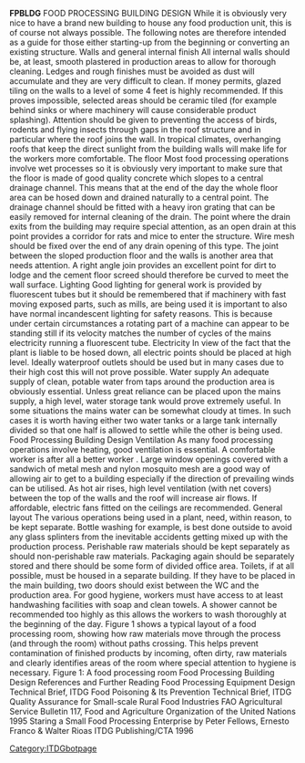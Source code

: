 '''FPBLDG'''
FOOD PROCESSING BUILDING DESIGN While it is obviously very nice to have a brand new building to house any food production unit, this is of course not always possible. The following notes are therefore intended as a guide for those either starting-up from the beginning or converting an existing structure. Walls and general internal finish All internal walls should be, at least, smooth plastered in production areas to allow for thorough cleaning. Ledges and rough finishes must be avoided as dust will accumulate and they are very difficult to clean. If money permits, glazed tiling on the walls to a level of some 4 feet is highly recommended. If this proves impossible, selected areas should be ceramic tiled (for example behind sinks or where machinery will cause considerable product splashing). Attention should be given to preventing the access of birds, rodents and flying insects through gaps in the roof structure and in particular where the roof joins the wall. In tropical climates, overhanging roofs that keep the direct sunlight from the building walls will make life for the workers more comfortable. The floor Most food processing operations involve wet processes so it is obviously very important to make sure that the floor is made of good quality concrete which slopes to a central drainage channel. This means that at the end of the day the whole floor area can be hosed down and drained naturally to a central point. The drainage channel should be fitted with a heavy iron grating that can be easily removed for internal cleaning of the drain. The point where the drain exits from the building may require special attention, as an open drain at this point provides a corridor for rats and mice to enter the structure. Wire mesh should be fixed over the end of any drain opening of this type. The joint between the sloped production floor and the walls is another area that needs attention. A right angle join provides an excellent point for dirt to lodge and the cement floor screed should therefore be curved to meet the wall surface. Lighting Good lighting for general work is provided by fluorescent tubes but it should be remembered that if machinery with fast moving exposed parts, such as mills, are being used it is important to also have normal incandescent lighting for safety reasons. This is because under certain circumstances a rotating part of a machine can appear to be standing still if its velocity matches the number of cycles of the mains electricity running a fluorescent tube. Electricity In view of the fact that the plant is liable to be hosed down, all electric points should be placed at high level. Ideally waterproof outlets should be used but in many cases due to their high cost this will not prove possible. Water supply An adequate supply of clean, potable water from taps around the production area is obviously essential. Unless great reliance can be placed upon the mains supply, a high level, water storage tank would prove extremely useful. In some situations the mains water can be somewhat cloudy at times. In such cases it is worth having either two water tanks or a large tank internally divided so that one half is allowed to settle while the other is being used. 
Food Processing Building Design    Ventilation As many food processing operations involve heating, good ventilation is essential.  A comfortable worker is after all a better worker . Large window openings covered with a sandwich of metal mesh and nylon mosquito mesh are a good way of allowing air to get to a building especially if the direction of prevailing winds can be utilised. As hot air rises, high level ventilation (with net covers) between the top of the walls and the roof will increase air flows. If affordable, electric fans fitted on the ceilings are recommended. General layout The various operations being used in a plant, need, within reason, to be kept separate. Bottle washing for example, is best done outside to avoid any glass splinters from the inevitable accidents getting mixed up with the production process. Perishable raw materials should be kept separately as should non-perishable raw materials. Packaging again should be separately stored and there should be some form of divided office area. Toilets, if at all possible, must be housed in a separate building. If they have to be placed in the main building, two doors should exist between the WC and the production area. For good hygiene, workers must have access to at least handwashing facilities with soap and clean towels. A shower cannot be recommended too highly as this allows the workers to wash thoroughly at the beginning of the day. Figure 1 shows a typical layout of a food processing room, showing how raw materials move through the process (and through the room) without paths crossing. This helps prevent contamination of finished products by incoming, often dirty, raw materials and clearly identifies areas of the room where special attention to hygiene is necessary. Figure 1: A food processing room 
Food Processing Building Design    References and Further Reading Food Processing Equipment Design  Technical Brief, ITDG Food Poisoning &amp; Its Prevention   Technical Brief, ITDG Quality Assurance for Small-scale Rural Food Industries  FAO Agricultural Service Bulletin 117, Food and Agriculture Organization of the United Nations 1995 Staring a Small Food Processing Enterprise  by Peter Fellows, Ernesto Franco &amp; Walter Rioas ITDG Publishing/CTA 1996 
[[Category:ITDGbotpage]]